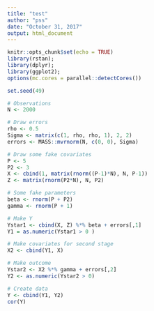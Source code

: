 ```yaml
---
title: "test"
author: "pss"
date: "October 31, 2017"
output: html_document
---
```


```r
knitr::opts_chunk$set(echo = TRUE)
library(rstan); 
library(dplyr); 
library(ggplot2); 
options(mc.cores = parallel::detectCores())

set.seed(49)
```

```r

# Observations
N <- 2000

# Draw errors
rho <- 0.5
Sigma <- matrix(c(1, rho, rho, 1), 2, 2)
errors <- MASS::mvrnorm(N, c(0, 0), Sigma)

# Draw some fake covariates
P <- 5
P2 <- 3
X <- cbind(1, matrix(rnorm((P-1)*N), N, P-1))
Z <- matrix(rnorm(P2*N), N, P2)

# Some fake parameters
beta <- rnorm(P + P2)
gamma <- rnorm(P + 1)

# Make Y
Ystar1 <- cbind(X, Z) %*% beta + errors[,1]
Y1 = as.numeric(Ystar1 > 0 )

# Make covariates for second stage
X2 <- cbind(Y1, X)

# Make outcome
Ystar2 <- X2 %*% gamma + errors[,2]
Y2 <- as.numeric(Ystar2 > 0)

# Create data
Y <- cbind(Y1, Y2)
cor(Y)

```

